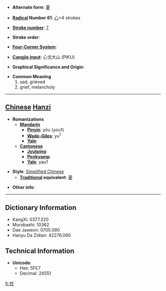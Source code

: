 * '''Alternate form''': [[憂]]

* '''[[Wiktionary:Chinese radical index| Radical]] Number 61''': [[Wiktionary:Chinese radical index 心|心]]+4 strokes

* '''[[Wiktionary:Chinese total strokes index|Stroke number]]''': [[Wiktionary:Chinese total strokes index 7|7]]

* '''Stroke order''': 

* '''[[Wiktionary:Chinese four corner index|Four-Corner System]]''': 

* '''[[Wiktionary:Chinese Cangjie index|Cangjie input]]''': 心戈大山 (PIKU)

* '''Graphical Significance and Origin''': 

* '''Common Meaning'''
*#sad, grieved
*# grief, melancholy


----

== [[Chinese]] [[Hanzi]] ==

* '''Romanizations'''
** '''[[Mandarin]]'''
*** '''[[Pinyin]]''': yōu (you1)
*** '''[[Wade-Giles]]''': yu<sup>1</sup>
*** '''[[Yale]]''': 
** '''[[Cantonese]]'''
*** '''[[Jyutping]]''':
*** '''[[Penkyamp]]''': 
*** '''[[Yale]]''': yau1

* '''Style''': [[Simplified Chinese]] 
** '''[[Traditional Chinese|Traditional]] equivalent''': [[憂]]

* '''Other info''': 

----

== Dictionary Information ==

* KangXi: 0377.220
* Morobashi: 10362
* Dae Jaweon: 0705.090
* Hanyu Da Zidian: 42276.060

== Technical Information ==

* '''Unicode''':
** Hex: 5FE7
** Decimal: 24551

[[fr:忧]]